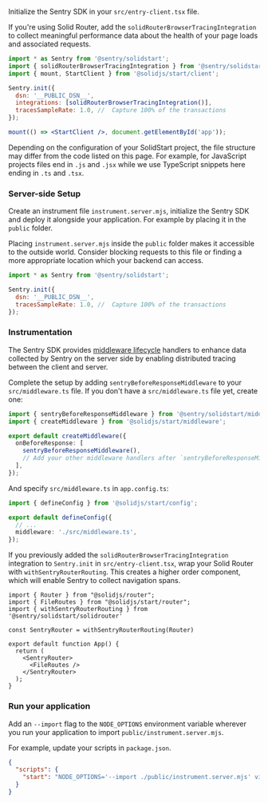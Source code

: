Initialize the Sentry SDK in your `src/entry-client.tsx` file.

If you're using Solid Router, add the `solidRouterBrowserTracingIntegration` to collect meaningful performance data about the health of your page loads and associated requests.


```jsx {filename:src/entry-client.tsx}
import * as Sentry from '@sentry/solidstart';
import { solidRouterBrowserTracingIntegration } from '@sentry/solidstart/solidrouter';
import { mount, StartClient } from '@solidjs/start/client';

Sentry.init({
  dsn: '__PUBLIC_DSN__',
  integrations: [solidRouterBrowserTracingIntegration()],
  tracesSampleRate: 1.0, //  Capture 100% of the transactions
});

mount(() => <StartClient />, document.getElementById('app'));
```

<Note>

  Depending on the configuration of your SolidStart project, the file structure may differ from the code listed on this page.
  For example, for JavaScript projects files end in `.js` and `.jsx` while we use TypeScript snippets here ending in `.ts` and `.tsx`.

</Note>

### Server-side Setup

Create an instrument file `instrument.server.mjs`, initialize the Sentry SDK and deploy it alongside your application.
For example by placing it in the `public` folder.

<Note>

  Placing `instrument.server.mjs` inside the `public` folder makes it accessible to the outside world.
  Consider blocking requests to this file or finding a more appropriate location which your backend can access.

</Note>


```javascript {filename:public/instrument.server.mjs}
import * as Sentry from '@sentry/solidstart';

Sentry.init({
  dsn: '__PUBLIC_DSN__',
  tracesSampleRate: 1.0, //  Capture 100% of the transactions
});
```

### Instrumentation

The Sentry SDK provides [middleware lifecycle](https://docs.solidjs.com/solid-start/advanced/middleware) handlers to enhance data collected by Sentry on the server side by enabling distributed tracing between the client and server.

Complete the setup by adding `sentryBeforeResponseMiddleware` to your `src/middleware.ts` file. If you don't have a `src/middleware.ts` file yet, create one:

```typescript {filename:src/middleware.ts}
import { sentryBeforeResponseMiddleware } from '@sentry/solidstart/middleware';
import { createMiddleware } from '@solidjs/start/middleware';

export default createMiddleware({
  onBeforeResponse: [
    sentryBeforeResponseMiddleware(),
    // Add your other middleware handlers after `sentryBeforeResponseMiddleware`
  ],
});
```

And specify `src/middleware.ts` in `app.config.ts`:

```typescript {filename:app.config.ts}
import { defineConfig } from '@solidjs/start/config';

export default defineConfig({
  // ...
  middleware: './src/middleware.ts',
});
```

If you previously added the `solidRouterBrowserTracingIntegration` integration to `Sentry.init` in `src/entry-client.tsx`, wrap your Solid Router with `withSentryRouterRouting`.
This creates a higher order component, which will enable Sentry to collect navigation spans.

```tsx {filename:app.tsx}
import { Router } from "@solidjs/router";
import { FileRoutes } from "@solidjs/start/router";
import { withSentryRouterRouting } from '@sentry/solidstart/solidrouter'

const SentryRouter = withSentryRouterRouting(Router)

export default function App() {
  return (
    <SentryRouter>
      <FileRoutes />
    </SentryRouter>
  );
}
```

### Run your application

Add an `--import` flag to the `NODE_OPTIONS` environment variable wherever you run your application to import `public/instrument.server.mjs`.

For example, update your scripts in `package.json`.

```json {filename:package.json}
{
  "scripts": {
    "start": "NODE_OPTIONS='--import ./public/instrument.server.mjs' vinxi start",
  }
}
